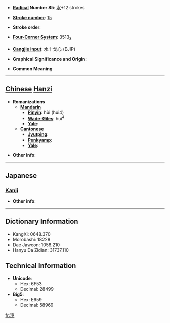 * '''[[Wiktionary:Chinese radical index| Radical]] Number 85''': [[Wiktionary:Chinese radical index 水|水]]+12 strokes

* '''[[Wiktionary:Chinese total strokes index|Stroke number]]''': [[Wiktionary:Chinese total strokes index 15|15]]

* '''Stroke order''': 

* '''[[Wiktionary:Chinese four corner index|Four-Corner System]]''': 3513<sub>3</sub>

* '''[[Wiktionary:Chinese Cangjie index|Cangjie input]]''': 水十戈心 (EJIP)

* '''Graphical Significance and Origin''': 

* '''Common Meaning'''

----

== [[Chinese]] [[Hanzi]] ==

* '''Romanizations'''
** '''[[Mandarin]]'''
*** '''[[Pinyin]]''': hùi (hui4)
*** '''[[Wade-Giles]]''': hui<sup>4</sup>
*** '''[[Yale]]''': 
** '''[[Cantonese]]'''
*** '''[[Jyutping]]''':
*** '''[[Penkyamp]]''': 
*** '''[[Yale]]''': 

* '''Other info''': 

----

==Japanese==
===[[Kanji]]===
{{kanji|on readings=[[けい]] (kei), [[え]] (e)|kun readings=}}

* '''Other info''':  

----

== Dictionary Information ==

* KangXi: 0648.370
* Morobashi: 18228
* Dae Jaweon: 1058.210
* Hanyu Da Zidian: 31737.110

== Technical Information ==

* '''Unicode''':
** Hex: 6F53
** Decimal: 28499
* '''Big5''':
** Hex: E659
** Decimal: 58969

[[fr:潓]]